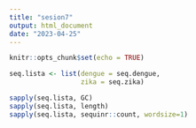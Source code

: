 ```yaml
---
title: "sesion7"
output: html_document
date: "2023-04-25"
---
```


```r
knitr::opts_chunk$set(echo = TRUE)
```

```r
seq.lista <- list(dengue = seq.dengue,
                  zika = seq.zika)

sapply(seq.lista, GC)
sapply(seq.lista, length)
sapply(seq.lista, sequinr::count, wordsize=1)

```
